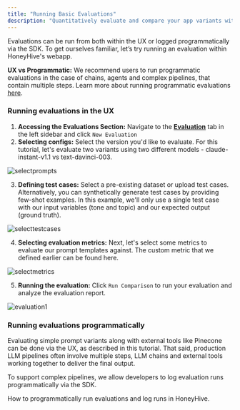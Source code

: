 ```yaml
---
title: "Running Basic Evaluations"
description: "Quantitatively evaluate and compare your app variants with human feedback, custom metrics and AI feedback functions."
---
```


Evaluations can be run from both within the UX or logged programmatically via the SDK. To get ourselves familiar, let’s try running an evaluation within HoneyHive's webapp.

<Tip>**UX vs Programmatic:** We recommend users to run programmatic evaluations in the case of chains, agents and complex pipelines, that contain multiple steps. Learn more about running programmatic evaluations [here](/programmatic-evals).</Tip>

### Running evaluations in the UX

1. **Accessing the Evaluations Section:** Navigate to the [**Evaluation**](https://app.honeyhive.ai/evaluate) tab in the left sidebar and click `New Evaluation`
2. **Selecting configs:** Select the version you'd like to evaluate. For this tutorial, let's evaluate two variants using two different models - claude-instant-v1.1 vs text-davinci-003.

![selectprompts](/images/selectprompts.png)

3. **Defining test cases:** Select a pre-existing dataset or upload test cases. Alternatively, you can synthetically generate test cases by providing few-shot examples. In this example, we'll only use a single test case with our input variables (tone and topic) and our expected output (ground truth).

![selecttestcases](/images/selecttestcases.png)

4. **Selecting evaluation metrics:** Next, let's select some metrics to evaluate our prompt templates against. The custom metric that we defined earlier can be found here.

![selectmetrics](/images/selectmetrics.png)

5. **Running the evaluation:** Click `Run Comparison` to run your evaluation and analyze the evaluation report.

![evaluation1](/images/evaluation1.png)

### Running evaluations programmatically

Evaluating simple prompt variants along with external tools like Pinecone can be done via the UX, as described in this tutorial. That said, production LLM pipelines often involve multiple steps, LLM chains and external tools working together to deliver the final output. 

To support complex pipelines, we allow developers to log evaluation runs programmatically via the SDK.

<Card title="Logging Evaluation Runs via the SDK" icon="rectangle-terminal" href="/programmatic-evals">
How to programmatically run evaluations and log runs in HoneyHive.
</Card>